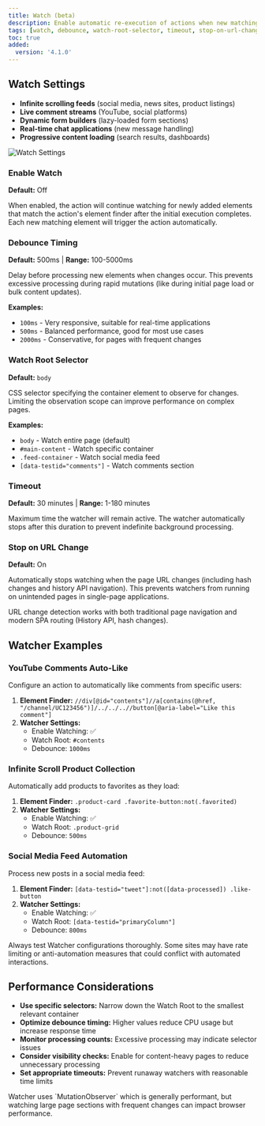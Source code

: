 ```yaml
---
title: Watch (beta)
description: Enable automatic re-execution of actions when new matching elements are added to the page. Perfect for infinite scrolling feeds, live comments, and dynamic content
tags: [watch, debounce, watch-root-selector, timeout, stop-on-url-change]
toc: true
added:
  version: '4.1.0'
---
```


## Watch Settings

- **Infinite scrolling feeds** (social media, news sites, product listings)
- **Live comment streams** (YouTube, social platforms)
- **Dynamic form builders** (lazy-loaded form sections)
- **Real-time chat applications** (new message handling)
- **Progressive content loading** (search results, dashboards)

<img
  class="d-block mb-4 img-fluid rounded-3"
  src="/docs/[[config:docs_version]]/assets/img/watch-settings.png"
  alt="Watch Settings"
/>

### Enable Watch

**Default:** Off

When enabled, the action will continue watching for newly added elements that match the action's element finder after the initial execution completes. Each new matching element will trigger the action automatically.

### Debounce Timing

**Default:** 500ms | **Range:** 100-5000ms

Delay before processing new elements when changes occur. This prevents excessive processing during rapid mutations (like during initial page load or bulk content updates).

**Examples:**

- `100ms` - Very responsive, suitable for real-time applications
- `500ms` - Balanced performance, good for most use cases
- `2000ms` - Conservative, for pages with frequent changes

### Watch Root Selector

**Default:** `body`

CSS selector specifying the container element to observe for changes. Limiting the observation scope can improve performance on complex pages.

**Examples:**

- `body` - Watch entire page (default)
- `#main-content` - Watch specific container
- `.feed-container` - Watch social media feed
- `[data-testid="comments"]` - Watch comments section

### Timeout

**Default:** 30 minutes | **Range:** 1-180 minutes

Maximum time the watcher will remain active. The watcher automatically stops after this duration to prevent indefinite background processing.

### Stop on URL Change

**Default:** On

Automatically stops watching when the page URL changes (including hash changes and history API navigation). This prevents watchers from running on unintended pages in single-page applications.

<Callout type="info">
  URL change detection works with both traditional page navigation and modern SPA routing (History API, hash changes).
</Callout>

## Watcher Examples

### YouTube Comments Auto-Like

Configure an action to automatically like comments from specific users:

1. **Element Finder:** `//div[@id="contents"]//a[contains(@href, "/channel/UC123456")]/../../..//button[@aria-label="Like this comment"]`
2. **Watcher Settings:**
   - Enable Watching: ✅
   - Watch Root: `#contents`
   - Debounce: `1000ms`

### Infinite Scroll Product Collection

Automatically add products to favorites as they load:

1. **Element Finder:** `.product-card .favorite-button:not(.favorited)`
2. **Watcher Settings:**
   - Enable Watching: ✅
   - Watch Root: `.product-grid`
   - Debounce: `500ms`

### Social Media Feed Automation

Process new posts in a social media feed:

1. **Element Finder:** `[data-testid="tweet"]:not([data-processed]) .like-button`
2. **Watcher Settings:**
   - Enable Watching: ✅
   - Watch Root: `[data-testid="primaryColumn"]`
   - Debounce: `800ms`

<Callout type="warning">
  Always test Watcher configurations thoroughly. Some sites may have rate limiting or anti-automation measures that
  could conflict with automated interactions.
</Callout>

## Performance Considerations

- **Use specific selectors:** Narrow down the Watch Root to the smallest relevant container
- **Optimize debounce timing:** Higher values reduce CPU usage but increase response time
- **Monitor processing counts:** Excessive processing may indicate selector issues
- **Consider visibility checks:** Enable for content-heavy pages to reduce unnecessary processing
- **Set appropriate timeouts:** Prevent runaway watchers with reasonable time limits

<Callout type="warning">
  Watcher uses `MutationObserver` which is generally performant, but watching large page sections with frequent changes
  can impact browser performance.
</Callout>
